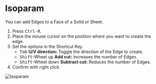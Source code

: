 
<Reference shortcut="Ctrl-R" command="Isoparam" button="" />

# Isoparam

You can add Edges to a Face of a Solid or Sheet.

1. Press <kbd>Ctrl-R</kbd>.
2. Place the mouse cursor on the position where you want to create the edge.
3. Set the options in the Shortcut Key.
   - <kbd>Tab</kbd> **U/V direction:** Toggle the direction of the Edge to create.
   - <kbd>Shift</kbd>-Wheel up **Add cut:** Increases the number of Edges.
   - <kbd>Shift</kbd>-Wheel down **Subtract cut:** Reduces the number of Edges.
4. Confirm with right click.

![Isoparam](/img/isoparam.gif)






